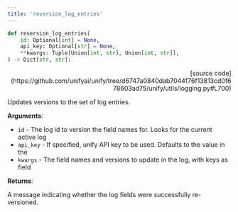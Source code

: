```yaml
---
title: 'reversion_log_entries'
---
```


```python
def reversion_log_entries(
    id: Optional[int] = None,
    api_key: Optional[str] = None,
    **kwargs: Tuple[Union[int, str], Union[int, str]],
) -> Dict[str, str]:
```

<p align="right">[source code](https://github.com/unifyai/unify/tree/d6747a0840dab7044f76f13813cd0f678603ad75/unify/utils/logging.py#L700)</p>

Updates versions to the set of log entries.

**Arguments**:

- `id` - The log id to version the field names for. Looks for the current active log
- `api_key` - If specified, unify API key to be used. Defaults to the value in the
- `kwargs` - The field names and versions to update in the log, with keys as field



**Returns**:

A message indicating whether the log fields were successfully re-versioned.